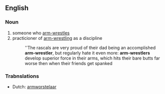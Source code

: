 ==English==

===Noun===
{{en-noun}}

# someone who [[arm-wrestle]]s
# practicioner of [[arm-wrestling]] as a discipline
#:''The rascals are very proud of their dad being an accomplished '''arm-wrestler''', but regularly hate it even more: '''arm-wrestlers''' develop superior force in their arms, which hits their bare butts far worse then when their friends get spanked

===Trabnslations===
* Dutch: [[armworstelaar]] {{m}}